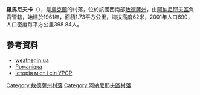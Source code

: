 {{expand|time=2016-09-04T03:34:21+00:00}}
{{coord|47|33|35|N|30|12|18|E|scale:30000|display=title}}

'''羅馬尼夫卡'''（{{lang-uk|Романівка}}），是[[烏克蘭|烏克蘭]]的村落，位於該國西南部[[敖德薩州|敖德薩州]]，由[[阿納尼耶夫區|阿納尼耶夫區]]負責管轄，始建於1961年，面積1.73平方公里，海拔高度62米，2001年人口690，人口密度每平方公里398.84人。

==參考資料==
*[http://weather.in.ua/ua/odesskaja/22688 weather.in.ua]
*[http://w1.c1.rada.gov.ua/pls/z7502/A005?rf7571=23575 Романівка]{{dead link|date=2018年1月 |bot=InternetArchiveBot |fix-attempted=yes }}
*[https://web.archive.org/web/20091109004635/http://www.igsu.org.ua/Odesskaja.obl/Ananxevskij.rajon/SZimkovo.html Історія міст і сіл УРСР]{{ref-ru}}

{{DEFAULTSORT:Романівка}}
[[Category:敖德薩州村落|Category:敖德薩州村落]]
[[Category:阿納尼耶夫區村落|Category:阿納尼耶夫區村落]]


{{Odessa-geo-stub}}